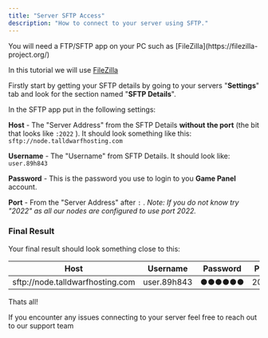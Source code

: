 ```yaml
---
title: "Server SFTP Access"
description: "How to connect to your server using SFTP."
---
```


<Info>
  You will need a FTP/SFTP app on your PC such as [FileZilla](https://filezilla-project.org/)
</Info>

In this tutorial we will use [FileZilla](https://filezilla-project.org/)

Firstly start by getting your SFTP details by going to your servers "**Settings**" tab and look for the section named "**SFTP Details**".

In the SFTP app put in the following settings:

**Host** - The "Server Address" from the SFTP Details **without the port** (the bit that looks like `:2022` ). It should look something like this: `sftp://node.talldwarfhosting.com`

**Username** - The "Username" from SFTP Details. It should look like: `user.89h843` 

**Password** - This is the password you use to login to you **Game Panel** account.

**Port** - From the "Server Address" after `:` . _Note: If you do not know try "2022" as all our nodes are configured to use port 2022._

### Final Result

Your final result should look something close to this:

| **Host**                         | **Username** | **Password** | **Port** |
| :------------------------------: | :----------: | :----------: | :------: |
| sftp://node.talldwarfhosting.com | user.89h843  | ●●●●●●       | 2022     |

Thats all\!

<Info>
  If you encounter any issues connecting to your server feel free to reach out to our support team
</Info>